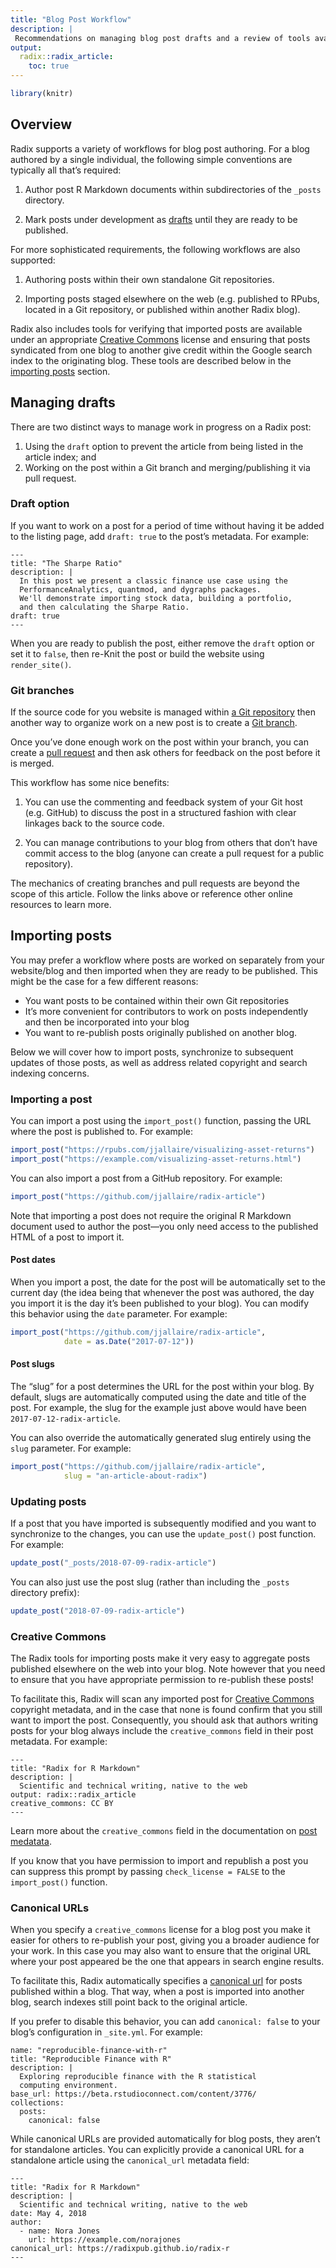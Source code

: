 ```yaml
---
title: "Blog Post Workflow"
description: |
 Recommendations on managing blog post drafts and a review of tools available to incorporate posts contributed by outside authors. 
output:
  radix::radix_article:
    toc: true
---
```


```r
library(knitr)
```

## Overview

Radix supports a variety of workflows for blog post authoring. For a blog authored by a single individual, the following simple conventions are typically all that's required:

1) Author post R Markdown documents within subdirectories of the `_posts` directory.

2) Mark posts under development as [drafts](blog.html#workflow) until they are ready to be published.

For more sophisticated requirements, the following workflows are also supported:

1) Authoring posts within their own standalone Git repositories.

2) Importing posts staged elsewhere on the web (e.g. published to RPubs, located in a Git repository, or published within another Radix blog).

Radix also includes tools for verifying that imported posts are available under an appropriate [Creative Commons](https://creativecommons.org/) license and ensuring that posts syndicated from one blog to another give credit within the Google search index to the originating blog. These tools are described below in the [importing posts] section.

## Managing drafts

There are two distinct ways to manage work in progress on a Radix post:

1) Using the `draft` option to prevent the article from being listed in the article index; and 
2) Working on the post within a Git branch and merging/publishing it via pull request.

### Draft option

If you want to work on a post for a period of time without having it be added to the listing page, add `draft: true` to the post's metadata. For example:

```markup
---
title: "The Sharpe Ratio"
description: |
  In this post we present a classic finance use case using the
  PerformanceAnalytics, quantmod, and dygraphs packages. 
  We'll demonstrate importing stock data, building a portfolio,
  and then calculating the Sharpe Ratio. 
draft: true
---
```

When you are ready to publish the post, either remove the `draft` option or set it to `false`, then re-Knit the post or build the website using `render_site()`.

### Git branches

If the source code for you website is managed within [a Git repository](https://git-scm.com/) then another way to organize work on a new post is to create a [Git branch](https://git-scm.com/book/en/v2/Git-Branching-Basic-Branching-and-Merging). 

Once you've done enough work on the post within your branch, you can create a [pull request](https://help.github.com/articles/about-pull-requests/) and then ask others for feedback on the post before it is merged.

This workflow has some nice benefits:

1) You can use the commenting and feedback system of your Git host (e.g. GitHub) to discuss the post in a structured fashion with clear linkages back to the source code.

2) You can manage contributions to your blog from others that don't have commit access to the blog (anyone can create a pull request for a public repository).

The mechanics of creating branches and pull requests are beyond the scope of this article. Follow the links above or reference other online resources to learn more.

## Importing posts

You may prefer a workflow where posts are worked on separately from your website/blog and then imported when they are ready to be published. This might be the case for a few different reasons:

- You want posts to be contained within their own Git repositories
- It's more convenient for contributors to work on posts independently and then be incorporated into your blog
- You want to re-publish posts originally published on another blog. 

Below we will cover how to import posts, synchronize to subsequent updates of those posts, as well as address related copyright and search indexing concerns.

### Importing a post

You can import a post using the `import_post()` function, passing the URL where the post is published to. For example:

```r
import_post("https://rpubs.com/jjallaire/visualizing-asset-returns")
import_post("https://example.com/visualizing-asset-returns.html")
```

You can also import a post from a GitHub repository. For example:

```r
import_post("https://github.com/jjallaire/radix-article")
```

Note that importing a post does not require the original R Markdown document used to author the post---you only need access to the published HTML of a post to import it. 

#### Post dates

When you import a post, the date for the post will be automatically set to the current day (the idea being that whenever the post was authored, the day you import it is the day it's been published to your blog). You can modify this behavior using the `date` parameter. For example:

```r
import_post("https://github.com/jjallaire/radix-article", 
            date = as.Date("2017-07-12"))
```

#### Post slugs

The "slug" for a post determines the URL for the post within your blog. By default, slugs are automatically computed using the date and title of the post. For example, the slug for the example just above would have been `2017-07-12-radix-article`.

You can also override the automatically generated slug entirely using the `slug` parameter. For example:

```r
import_post("https://github.com/jjallaire/radix-article", 
            slug = "an-article-about-radix")
```


### Updating posts

If a post that you have imported is subsequently modified and you want to synchronize to the changes, you can use the `update_post()` post function. For example:

```r
update_post("_posts/2018-07-09-radix-article")
```

You can also just use the post slug (rather than including the `_posts` directory prefix):

```r
update_post("2018-07-09-radix-article")
```

### Creative Commons

The Radix tools for importing posts make it very easy to aggregate posts published elsewhere on the web into your blog. Note however that you need to ensure that you have appropriate permission to re-publish these posts! 

To facilitate this, Radix will scan any imported post for [Creative Commons](https://creativecommons.org/licenses/) copyright metadata, and in the case that none is found confirm that you still want to import the post. Consequently, you should ask that authors writing posts for your blog always include the `creative_commons` field in their post metadata. For example:

```markup
---
title: "Radix for R Markdown"
description: | 
  Scientific and technical writing, native to the web
output: radix::radix_article
creative_commons: CC BY
---
```

Learn more about the `creative_commons` field in the documentation on [post medatata](metadata.html#creative-commons).

If you know that you have permission to import and republish a post you can suppress this prompt by passing `check_license = FALSE` to the `import_post()` function.

### Canonical URLs

When you specify a `creative_commons` license for a blog post you make it easier for others to re-publish your post, giving you a broader audience for your work. In this case you may also want to ensure that the original URL where your post appeared be the one that appears in search engine results.

To facilitate this, Radix automatically specifies a [canonical url](https://en.wikipedia.org/wiki/Canonical_link_element) for posts published within a blog. That way, when a post is imported into another blog, search indexes still point back to the original article.

If you prefer to disable this behavior, you can add `canonical: false` to your blog's configuration in `_site.yml`. For example:

```markup
name: "reproducible-finance-with-r"
title: "Reproducible Finance with R"
description: |
  Exploring reproducible finance with the R statistical 
  computing environment.
base_url: https://beta.rstudioconnect.com/content/3776/
collections:
  posts:
    canonical: false
```

While canonical URLs are provided automatically for blog posts, they aren't for standalone articles. You can explicitly provide a canonical URL for a standalone article using the `canonical_url` metadata field:

```markup
---
title: "Radix for R Markdown"
description: | 
  Scientific and technical writing, native to the web
date: May 4, 2018
author:
  - name: Nora Jones 
    url: https://example.com/norajones
canonical_url: https://radixpub.github.io/radix-r
---
```













